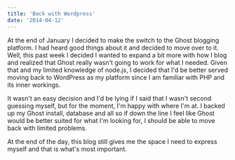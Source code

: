 ```yaml
---
title: 'Back with Wordpress'
date: '2014-04-12'
---
```


At the end of January I decided to make the switch to the Ghost blogging platform. I had heard good things about it and decided to move over to it. Well, this past week I decided I wanted to expand a bit more with how I blog and realized that Ghost really wasn't going to work for what I needed. Given that and my limited knowledge of node.js, I decided that I'd be better served moving back to WordPress as my platform since I am familiar with PHP and its inner workings.

It wasn't an easy decision and I'd be lying if I said that I wasn't second guessing myself, but for the moment, I'm happy with where I'm at. I backed up my Ghost install, database and all so if down the line I feel like Ghost would be better suited for what I'm looking for, I should be able to move back with limited problems.

At the end of the day, this blog still gives me the space I need to express myself and that is what's most important.
